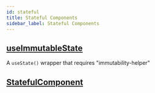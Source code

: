 ```yaml
---
id: stateful
title: Stateful Components
sidebar_label: Stateful Components
---
```


## [useImmutableState](https://github.com/UW-Macrostrat/ui-components/blob/master/src/util/stateful.ts#L4)

A `useState()` wrapper that requires "immutability-helper"

## [StatefulComponent](https://github.com/UW-Macrostrat/ui-components/blob/master/src/util/stateful.ts#L14)
